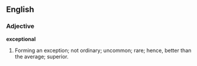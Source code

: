 ==English==

===Adjective===

'''exceptional'''

#Forming an exception; not ordinary; uncommon; rare; hence, better than the average; superior.